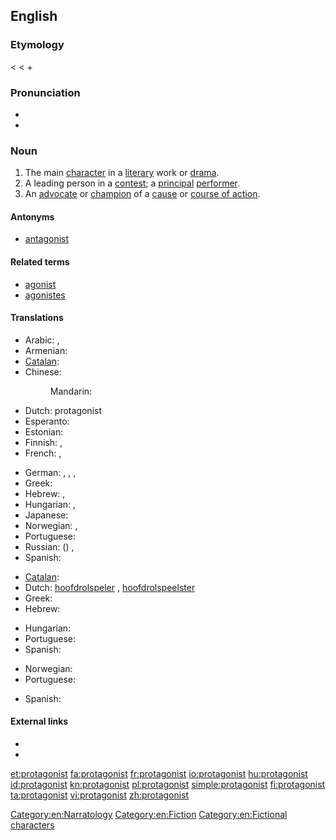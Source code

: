 ==English==
{{wikipedia}}

===Etymology===
< {{etyl|grc}} {{term|πρωταγωνιστής|sc=polytonic|tr=protagonistes||a chief actor}} < {{term|πρῶτος|sc=polytonic|tr=protos||first}} + {{term|ἀγωνιστής||a combatant, pleader, actor|tr=agōnistēs|lang=grc|sc=polytonic}}

===Pronunciation===
* {{IPA|/pɹə.ˈtæ.gə.nɪst/}}
* {{audio|en-us-protagonist.ogg|Audio (US)}}

===Noun===
{{en-noun}}

# The main [[character]] in a [[literary]] work or [[drama]].
# A leading person in a [[contest]]; a [[principal]] [[performer]].
# An [[advocate]] or [[champion]] of a [[cause]] or [[course of action]].

====Antonyms====
* [[antagonist]]

====Related terms====
* [[agonist]]
* [[agonistes]]

====Translations====
{{trans-top|main character}}
* Arabic: {{t|ar|نصير|m|tr=naSiir}},  {{t|ar|بطل|m|tr=baTal}}
* Armenian: {{t-|hy|հերոս|tr=heros}}
* [[Catalan]]: {{t-|ca|protagonista|m|f}}
* Chinese:
*: Mandarin: {{t|cmn|主角|tr=zhǔjué|sc=Hani}}
* Dutch: protagonist {{m|f}}
* Esperanto: {{t|eo|ĉefrolulo}}
* Estonian: {{t|et|nutikas}}
* Finnish: {{t|fi|päähenkilö}}, {{t|fi|kuvitusta}}
* French: {{t+|fr|protagoniste|m}},  {{t+|fr|héros|m}}
{{trans-mid}}
* German: {{t+|de|Protagonist|m}}, {{t|de|Protagonistin|f}}, {{t|de|Hauptfigur|f}},  {{t+|de|Held|m}}
* Greek: {{t+|el|πρωταγωνιστής|m|tr=protagonistís}}
* Hebrew: {{t|he|דמות ראשית|f|tr=damút rashít}}, {{t|he|גיבור|m|tr=gibor}}
* Hungarian: {{t|hu|főszereplő}},  {{t|hu|főhős}}
* Japanese: {{t-|ja|主人公|tr=しゅじんこう, shujinkou}}
* Norwegian: {{t|no|hovedperson|m}}, {{t-|no|protagonist|m}}
* Portuguese: {{t-|pt|protagonista|m|f}}
* Russian: ({{t+|ru|главный}}) {{t+|ru|герой|m|tr=gerój}}, {{t+|ru|протагонист|m}}
* Spanish: {{t|es|protagonista|m|f}}
{{trans-bottom}}

{{trans-top|leading person in a contest}}
* [[Catalan]]: {{t-|ca|protagonista|m|f}}
* Dutch: [[hoofdrolspeler]] {{m}}, [[hoofdrolspeelster]] {{f}}
* Greek: {{t+|el|πρωταγωνιστής|m|tr=protagonistís}}
* Hebrew: {{t|he|מוביל|movil|m}}
{{trans-mid}}
* Hungarian: {{t|hu|főszereplő}}
* Portuguese: {{t-|pt|protagonista|m|f}}
* Spanish: {{t+|es|protagonista|m|f}}
{{trans-bottom}}

{{trans-top|advocate}}
* Norwegian: {{t-|no|protagonist|m}}
* Portuguese: {{t-|pt|protagonista|m|f}}
{{trans-mid}}
* Spanish: {{t+|es|protagonista|m|f}}
{{trans-bottom}}

====External links====
* {{R:Webster 1913}}
* {{R:Century 1911}}

[[et:protagonist]]
[[fa:protagonist]]
[[fr:protagonist]]
[[io:protagonist]]
[[hu:protagonist]]
[[id:protagonist]]
[[kn:protagonist]]
[[pl:protagonist]]
[[simple:protagonist]]
[[fi:protagonist]]
[[ta:protagonist]]
[[vi:protagonist]]
[[zh:protagonist]]
[[Category:en:Narratology]]
[[Category:en:Fiction]]
[[Category:en:Fictional characters]]